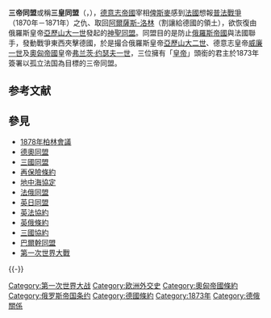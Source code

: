 {{unreferenced|time=2013-10-29}}
'''三帝同盟'''或稱'''三皇同盟'''（{{lang-de|Dreikaiserabkommen}}，{{lang-ru|Союз трёх императоров}}），[[德意志帝國|德意志帝國]]宰相[[俾斯麥|俾斯麥]]感到[[法國|法國]]想報[[普法戰爭|普法戰爭]]（1870年－1871年）之仇、取回[[阿爾薩斯-洛林|阿爾薩斯-洛林]]（割讓給德國的領土），欲恢復由俄羅斯皇帝[[亚历山大一世_(俄国)|亞歷山大一世]]發起的[[神聖同盟|神聖同盟]]。同盟目的是防止[[俄羅斯帝國|俄羅斯帝國]]與法國聯手，發動戰爭東西夾擊德國，於是撮合俄羅斯皇帝[[亚历山大二世_(俄国)|亞歷山大二世]]、德意志皇帝[[威廉一世_(德国)|威廉一世]]及[[奧匈帝國|奧匈帝國]]皇帝[[弗兰茨·约瑟夫一世|弗兰茨·约瑟夫一世]]，三位擁有「[[皇帝|皇帝]]」頭銜的君主於1873年簽署以孤立法国為目標的三帝同盟。

== 参考文献 ==
{{Reflist}}

== 參見 ==
{{Portal box|第一次世界大战|国际关系|欧洲|俄罗斯|德国|历史}}
*[[1878年柏林會議|1878年柏林會議]]
*[[德奧同盟|德奧同盟]]
*[[三國同盟|三國同盟]]
*[[再保險條約|再保險條約]]
*[[地中海協定|地中海協定]]
*[[法俄同盟|法俄同盟]]
*[[英日同盟|英日同盟]]
*[[英法協約|英法協約]]
*[[英俄條約|英俄條約]]
*[[三國協約|三國協約]]
*[[巴爾幹同盟|巴爾幹同盟]]
*[[第一次世界大戰|第一次世界大戰]]

{{-}}
{{大國外交}}

[[Category:第一次世界大战|Category:第一次世界大战]]
[[Category:欧洲外交史|Category:欧洲外交史]]
[[Category:奧匈帝國條約|Category:奧匈帝國條約]]
[[Category:俄罗斯帝国条约|Category:俄罗斯帝国条约]]
[[Category:德國條約|Category:德國條約]]
[[Category:1873年|Category:1873年]]
[[Category:德俄關係|Category:德俄關係]]